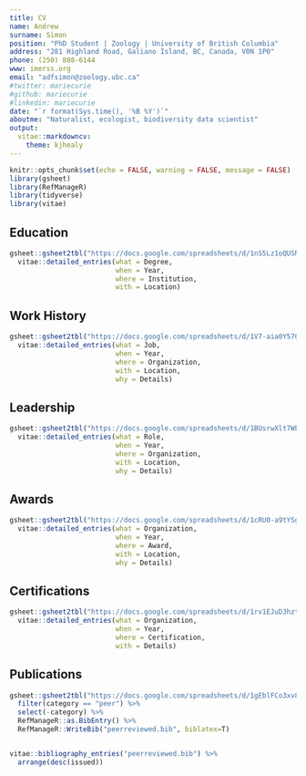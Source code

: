 ```yaml
---
title: CV
name: Andrew
surname: Simon
position: "PhD Student | Zoology | University of British Columbia"
address: "281 Highland Road, Galiano Island, BC, Canada, V0N 1P0"
phone: (250) 888-6144
www: imerss.org
email: "adfsimon@zoology.ubc.ca"
#twitter: mariecurie
#github: mariecurie
#linkedin: mariecurie
date: "`r format(Sys.time(), '%B %Y')`"
aboutme: "Naturalist, ecologist, biodiversity data scientist"
output: 
  vitae::markdowncv:
    theme: kjhealy
---
```


```r
knitr::opts_chunk$set(echo = FALSE, warning = FALSE, message = FALSE)
library(gsheet)
library(RefManageR)
library(tidyverse)
library(vitae)
```

## Education

```r

gsheet::gsheet2tbl("https://docs.google.com/spreadsheets/d/1nS5Lz1oQUSNLmF-RXKzcNAE_piFYgA0vp_iKF5LtRLE/edit?usp=sharing", sheet="Education") %>%
  vitae::detailed_entries(what = Degree,
                          when = Year,
                          where = Institution, 
                          with = Location)
```

## Work History

```r

gsheet::gsheet2tbl("https://docs.google.com/spreadsheets/d/1V7-aia0Y570R5dJ9iTQdEQZ46J-4isaHOzo83mpl1HA/edit?usp=sharing", sheet="Work") %>%
  vitae::detailed_entries(what = Job,
                          when = Year,
                          where = Organization, 
                          with = Location,
                          why = Details)
```

## Leadership

```r

gsheet::gsheet2tbl("https://docs.google.com/spreadsheets/d/1BUsrwXlt7WECMqla4BlSwk58_lVHXx1n50sylvCrM1Q/edit?usp=sharing", sheet="Leadership") %>%
  vitae::detailed_entries(what = Role,
                          when = Year,
                          where = Organization, 
                          with = Location,
                          why = Details)

```

## Awards

```r

gsheet::gsheet2tbl("https://docs.google.com/spreadsheets/d/1cRU0-a9tYSgKipazUV_FHOPgqiqhK8ikZ_OFB1CE3vU/edit?usp=sharing", sheet="Awards") %>%
  vitae::detailed_entries(what = Organization,
                          when = Year,
                          where = Award, 
                          with = Location,
                          why = Details)

```

## Certifications

```r

gsheet::gsheet2tbl("https://docs.google.com/spreadsheets/d/1rv1EJuD3hzt2SzbeSOUkmiJ3llaK3cMYGAx8LuEpsn8/edit?usp=sharing", sheet="Certifications") %>%
  vitae::detailed_entries(what = Organization,
                          when = Year,
                          where = Certification, 
                          with = Details)

```

## Publications

```r
gsheet::gsheet2tbl("https://docs.google.com/spreadsheets/d/1gEblFCo3xv83kw7G_JFSi5Cy9sKZCCHPBdCrUJxLvI4/edit?usp=sharing", sheet="Publications") %>%
  filter(category == "peer") %>%
  select(-category) %>%
  RefManageR::as.BibEntry() %>%
  RefManageR::WriteBib("peerreviewed.bib", biblatex=T)


vitae::bibliography_entries("peerreviewed.bib") %>%
  arrange(desc(issued))
```
